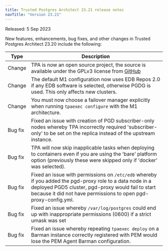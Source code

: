 ```yaml
---
title: Trusted Postgres Architect 23.21 release notes 
navTitle: "Version 23.21"
---
```


Released: 5 Sep 2023


New features, enhancements, bug fixes, and other changes in Trusted Postgres Architect 23.20 include the following:

| Type | Description |
| ---- |------------ |
| Change | TPA is now an open source project, the source is available under the GPLv3 license from [GitHub](https://github.com/EnterpriseDB/tpaexec) |
| Change | The default M1 configuration now uses EDB Repos 2.0 if any EDB software is selected, otherwise PGDG is used. This only affects new clusters. |
| Change | You must now choose a failover manager explicitly when running `tpaexec configure` with the M1 architecture. |
| Bug fix | Fixed an issue with creation of PGD subscriber-only nodes whereby TPA incorrectly required 'subscriber-only' to be set on the replica instead of the upstream instance. |
| Bug fix | TPA will now skip inapplicable tasks when deploying to containers even if you are using the 'bare' platform option (previously these were skipped only if 'docker' was selected). |
| Bug fix | Fixed an issue with permissions on `/etc/edb` whereby if you added the pgd-proxy role to a data node in a deployed PGD5 cluster, pgd-proxy would fail to start because it did not have permissions to open pgd-proxy-config.yml. |
| Bug fix | Fixed an issue whereby `/var/log/postgres` could end up with inappropriate permissions (0600) if a strict umask was set |
| Bug fix | Fixed an issue whereby repeating `tpaexec deploy` on a Barman instance correctly registered with PEM would lose the PEM Agent Barman configuration. |